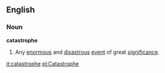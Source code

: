 ==English==
===Noun===
'''catastrophe'''
#Any [[enormous]] and [[disastrous]] [[event]] of great [[significance]].

[[it:catastrophe]]
[[pl:Catastrophe]]